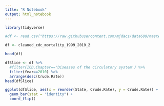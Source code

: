 ```yaml
---
title: "R Notebook"
output: html_notebook
---
```



```r
library(tidyverse)

#df <- read.csv("https://raw.githubusercontent.com/mjdacs/data608/master/module3/data/cleaned-cdc-mortality-1999-2010-2.csv")

df <- cleaned_cdc_mortality_1999_2010_2

head(df)

```
```r
dfSlice <- df %>% 
  #filter(ICD.Chapter=='Diseases of the circulatory system') %>% 
  filter(Year==2010) %>% 
  arrange(desc(Crude.Rate))
head(dfSlice)
```

```r
ggplot(dfSlice, aes(x = reorder(State, Crude.Rate), y = Crude.Rate)) +
  geom_bar(stat = "identity") +
  coord_flip()

```

